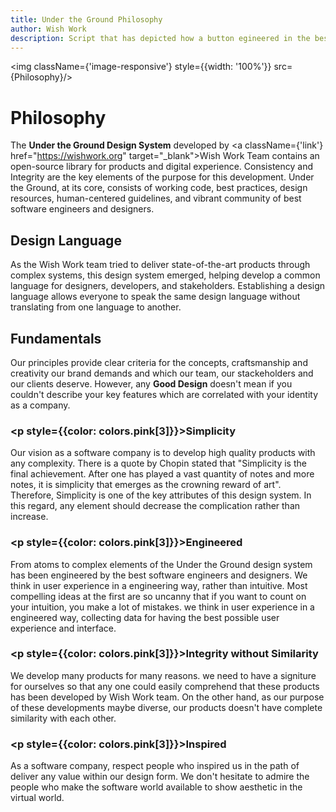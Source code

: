 ```yaml
---
title: Under the Ground Philosophy
author: Wish Work
description: Script that has depicted how a button egineered in the best possible way
---
```





<style>
    {`
    div{
  text-align: justify;
    }
.link {
    text-decoration: none;
    color: ${colors.pink[3]}
    }
.link:hover {
    color: ${colors.pink[6]}
}    
@media (max-width:790px){
    .image-responsive {
        display: none
    }
    .main-container {
        margin-left: 0.5rem !important;
        margin-right: 0.5rem !important;
        padding-top: 5rem
    }
}
    `}
</style>


<img className={'image-responsive'} style={{width: '100%'}} src={Philosophy}/>

<div className={'main-container'} style={{marginLeft: '12rem', marginRight: "6rem"}}>


# Philosophy

The <b>Under the Ground Design System</b> developed by <a className={'link'} href="https://wishwork.org" target="_blank">Wish Work</a> Team contains an open-source library for products and digital experience. 
Consistency and Integrity are the key elements of the purpose for this development. 
Under the Ground, at its core, consists of working code, best practices, design resources, human-centered guidelines, and vibrant community of best software
engineers and designers.

## Design Language
As the Wish Work team tried to deliver state-of-the-art products through complex systems, this design system emerged, helping develop a common language for designers, developers, and stakeholders. 
Establishing a design language allows everyone to speak the same design language without translating from one language to another.

## Fundamentals 
Our principles provide clear criteria for the concepts, craftsmanship and creativity our brand demands and which our team, our stackeholders and our clients deserve. 
However, any <b>Good Design</b> doesn't mean if you couldn't describe your key features which are correlated with your identity as a company.

<div style= {{padding: '0 1rem'}}>


### <p style={{color: colors.pink[3]}}>Simplicity</p> 
Our vision as a software company is to develop high quality products with any complexity. There is a quote by Chopin stated that 
"Simplicity is the final achievement. After one has played a vast quantity of notes and more notes, it is simplicity that emerges as the crowning reward of art".
Therefore, Simplicity is one of the key attributes of this design system. In this regard, any element should decrease the complication rather than increase. 

### <p style={{color: colors.pink[3]}}>Engineered </p>
From atoms to complex elements of the Under the Ground design system has been engineered by the best software engineers and designers. We think in user experience in a engineering way, rather than intuitive.
Most compelling ideas at the first are so uncanny that if you want to count on your intuition, you make a lot of mistakes. we think in user experience in a engineered way, collecting data for having the best 
possible user experience and interface. 

### <p style={{color: colors.pink[3]}}>Integrity without Similarity</p>
We develop many products for many reasons. we need to have a signiture for ourselves so that any one could easily comprehend that these products has been developed by Wish Work team.
On the other hand, as our purpose of these developments maybe diverse, our products doesn't have complete similarity with each other.

### <p style={{color: colors.pink[3]}}>Inspired</p>
As a software company, respect people who inspired us in the path of deliver any value within our design form. We don't hesitate to admire the people who make
the software world available to show aesthetic in the virtual world. 

</div>
</div>
